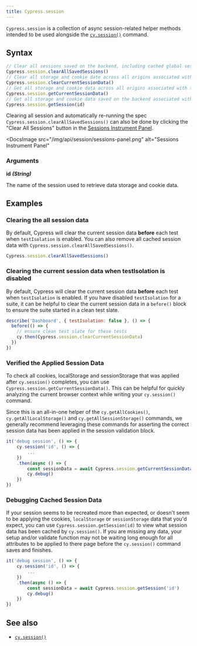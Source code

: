 ```yaml
---
title: Cypress.session
---
```


`Cypress.session` is a collection of async session-related helper methods
intended to be used alongside the [`cy.session()`](/api/commands/session)
command.

## Syntax

```javascript
// Clear all sessions saved on the backend, including cached global sessions.
Cypress.session.clearAllSavedSessions()
// Clear all storage and cookie date across all origins associated with the current session.
Cypress.session.clearCurrentSessionData()
// Get all storage and cookie data across all origins associated with the current session.
Cypress.session.getCurrentSessionData()
// Get all storage and cookie data saved on the backend associated with the provided session id.
Cypress.session.getSession(id)
```

Clearing all session and automatically re-running the spec
`Cypress.session.clearAllSavedSessions()` can also be done by clicking the
"Clear All Sessions" button in the
[Sessions Instrument Panel](/api/commands/session#The-Instrument-Panel).

<DocsImage
  src="/img/api/session/sessions-panel.png"
  alt="Sessions Instrument Panel"
></DocsImage>

### Arguments

**<Icon name="angle-right"></Icon> id** **_(String)_**

The name of the session used to retrieve data storage and cookie data.

## Examples

### Clearing the all session data

By default, Cypress will clear the current session data **before** each test
when `testIsolation` is enabled. You can also remove all cached session data
with `Cypress.session.clearAllSavedSessions()`.

```js
Cypress.session.clearAllSavedSessions()
```

### Clearing the current session data when testIsolation is disabled

By default, Cypress will clear the current session data **before** each test
when `testIsolation` is enabled. If you have disabled `testIsolation` for a
suite, it can be helpful to clear the current session data in a `before()` block
to ensure the suite started in a clean test slate.

```js
describe('Dashboard', { testIsolation: false }, () => {
  before(() => {
    // ensure clean test slate for these tests
    cy.then(Cypress.session.clearCurrentSessionData)
  })
})
```

### Verified the Applied Session Data

To check all cookies, localStorage and sessionStorage that was applied after
`cy.session()` completes, you can use `Cypress.session.getCurrentSessionData()`.
This can be helpful for quickly analyzing the current browser context while
writing your `cy.session()` command.

Since this is an all-in-one helper of the `cy.getAllCookies()`,
`cy.getAllLocalStorage()` and `cy.getAllSessionStorage()` commands, we generally
recommend leveraging these commands for asserting the correct session data has
been applied in the session validation block.

```js
it('debug session', () => {
    cy.session('id', () => {
        ...
    })
    .then(async () => {
        const sessionData = await Cypress.session.getCurrentSessionData()
        cy.debug()
    })
})
```

### Debugging Cached Session Data

If your session seems to be recreated more than expected, or doesn't seem to be
applying the cookies, `localStorage` or `sessionStorage` data that you'd expect,
you can use `Cypress.session.getSession(id)` to view what session data has been
cached by `cy.session()`. If you are missing any data, your setup and/or
validate function may not be waiting long enough for all attributes to be
applied to there page before the `cy.session()` command saves and finishes.

```js
it('debug session', () => {
    cy.session('id', () => {
        ...
    })
    .then(async () => {
        const sessionData = await Cypress.session.getSession('id')
        cy.debug()
    })
})
```

## See also

- [`cy.session()`](/api/commands/session)
